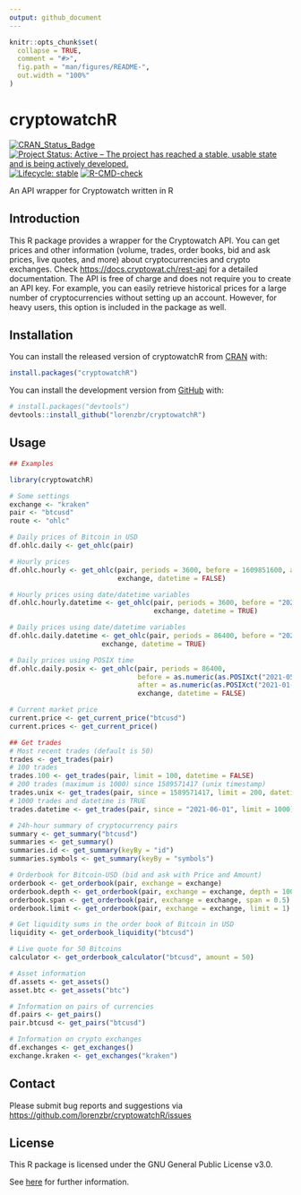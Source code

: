 ```yaml
---
output: github_document
---
```


<!-- README.md is generated from README.Rmd. Please edit that file -->

```r
knitr::opts_chunk$set(
  collapse = TRUE,
  comment = "#>",
  fig.path = "man/figures/README-",
  out.width = "100%"
)
```

# cryptowatchR

<!-- badges: start -->
[![CRAN_Status_Badge](https://www.r-pkg.org/badges/version/cryptowatchR)](https://cran.r-project.org/package=cryptowatchR)
[![Project Status: Active – The project has reached a stable, usable state and is being actively developed.](https://www.repostatus.org/badges/latest/active.svg)](https://www.repostatus.org/#active)
[![Lifecycle:
stable](https://img.shields.io/badge/lifecycle-stable-green.svg)](https://lifecycle.r-lib.org/articles/stages.html#stable-1)
[![R-CMD-check](https://github.com/lorenzbr/cryptowatchR/workflows/R-CMD-check/badge.svg)](https://github.com/lorenzbr/cryptowatchR/actions)
<!-- badges: end -->

An API wrapper for Cryptowatch written in R


## Introduction

This R package provides a wrapper for the Cryptowatch API. You can get prices and other information (volume, trades, order books, bid and ask prices, live quotes, and more) about cryptocurrencies and crypto exchanges. Check [https://docs.cryptowat.ch/rest-api](https://docs.cryptowat.ch/rest-api) for a detailed documentation. The API is free of charge and does not require you to create an API key. For example, you can easily retrieve historical prices for a large number of cryptocurrencies without setting up an account. However, for heavy users, this option is included in the package as well.


## Installation

You can install the released version of cryptowatchR from [CRAN](https://CRAN.R-project.org) with:

``` r
install.packages("cryptowatchR")
```

You can install the development version from [GitHub](https://github.com/) with:

``` r
# install.packages("devtools")
devtools::install_github("lorenzbr/cryptowatchR")
```


## Usage

```r
## Examples

library(cryptowatchR)

# Some settings
exchange <- "kraken"
pair <- "btcusd"
route <- "ohlc"

# Daily prices of Bitcoin in USD
df.ohlc.daily <- get_ohlc(pair)

# Hourly prices
df.ohlc.hourly <- get_ohlc(pair, periods = 3600, before = 1609851600, after = 1609506000,
                           exchange, datetime = FALSE)

# Hourly prices using date/datetime variables
df.ohlc.hourly.datetime <- get_ohlc(pair, periods = 3600, before = "2021-01-05", after = "2021-01-01",
                                    exchange, datetime = TRUE)

# Daily prices using date/datetime variables
df.ohlc.daily.datetime <- get_ohlc(pair, periods = 86400, before = "2021-05-12", after = "2021-01-01",
                       exchange, datetime = TRUE)

# Daily prices using POSIX time
df.ohlc.daily.posix <- get_ohlc(pair, periods = 86400, 
                                before = as.numeric(as.POSIXct("2021-05-12 14:00:00 UCT")),
                                after = as.numeric(as.POSIXct("2021-01-01 14:00:00 UCT")), 
                                exchange, datetime = FALSE)

# Current market price
current.price <- get_current_price("btcusd")
current.prices <- get_current_price()

## Get trades
# Most recent trades (default is 50)
trades <- get_trades(pair)
# 100 trades
trades.100 <- get_trades(pair, limit = 100, datetime = FALSE)
# 200 trades (maximum is 1000) since 1589571417 (unix timestamp)
trades.unix <- get_trades(pair, since = 1589571417, limit = 200, datetime = FALSE)
# 1000 trades and datetime is TRUE
trades.datetime <- get_trades(pair, since = "2021-06-01", limit = 1000)

# 24h-hour summary of cryptocurrency pairs
summary <- get_summary("btcusd")
summaries <- get_summary()
summaries.id <- get_summary(keyBy = "id")
summaries.symbols <- get_summary(keyBy = "symbols")

# Orderbook for Bitcoin-USD (bid and ask with Price and Amount)
orderbook <- get_orderbook(pair, exchange = exchange)
orderbook.depth <- get_orderbook(pair, exchange = exchange, depth = 100)
orderbook.span <- get_orderbook(pair, exchange = exchange, span = 0.5)
orderbook.limit <- get_orderbook(pair, exchange = exchange, limit = 1)

# Get liquidity sums in the order book of Bitcoin in USD
liquidity <- get_orderbook_liquidity("btcusd")

# Live quote for 50 Bitcoins
calculator <- get_orderbook_calculator("btcusd", amount = 50)

# Asset information
df.assets <- get_assets()
asset.btc <- get_assets("btc")

# Information on pairs of currencies
df.pairs <- get_pairs()
pair.btcusd <- get_pairs("btcusd")

# Information on crypto exchanges
df.exchanges <- get_exchanges()
exchange.kraken <- get_exchanges("kraken")
```


## Contact

Please submit bug reports and suggestions via <https://github.com/lorenzbr/cryptowatchR/issues> 


## License

This R package is licensed under the GNU General Public License v3.0.

See [here](https://github.com/lorenzbr/cryptowatchR/blob/main/LICENSE.md) for further information.
